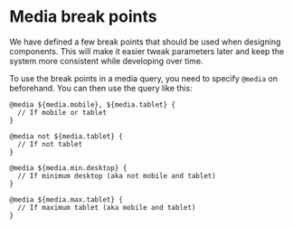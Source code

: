 
<Meta title="Design System|layout/Media break points" component={Container} />

# Media break points

We have defined a few break points that should be used when designing components. This will make it easier tweak parameters later and keep the system more consistent while developing over time.

To use the break points in a media query, you need to specify `@media` on beforehand. You can then use the query like this:

```less
@media ${media.mobile}, ${media.tablet} {
  // If mobile or tablet
}

@media not ${media.tablet} {
  // If not tablet
}

@media ${media.min.desktop} {
  // If minimum desktop (aka not mobile and tablet)
}

@media ${media.max.tablet} {
  // If maximum tablet (aka mobile and tablet)
}
```

<Preview>
  <Story name="all">
    <Container style={{ backgroundColor: '#ddd', margin: 'auto' }}>
      <h1 class="content" />
      <style
        dangerouslySetInnerHTML={{
          __html: `
        .content::before {
          content: "No matching media queries";
        }
        @media ${media.mobile} {
          .content::before {
            content: "Mobile [${breakPoints.minMobileWidth}, ${breakPoints.maxMobileWidth}]";
          }
        }
        @media ${media.tablet} {
          .content::before {
            content: "Tablet [${breakPoints.minTabletWidth}, ${breakPoints.maxTabletWidth}]";
          }
        }
        @media ${media.min.desktop} {
          .content::before {
            content: "Large Desktop (${breakPoints.minLargeDesktopWidth}, ∞)";
          }
        }
        @media ${media.desktop} {
          .content::before {
            content: "Desktop [${breakPoints.minDesktopWidth}, ${breakPoints.maxDesktopWidth}]";
          }
        }
      `,
        }}
      />
    </Container>
  </Story>
</Preview>
